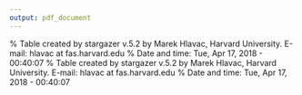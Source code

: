 ```yaml
---
output: pdf_document
---
```



% Table created by stargazer v.5.2 by Marek Hlavac, Harvard University. E-mail: hlavac at fas.harvard.edu
% Date and time: Tue, Apr 17, 2018 - 00:40:07
\begin{table}[!htbp] \centering 
  \caption{Summary Statistics for Deforestation in Survey Year} 
  \label{} 
\begin{tabular}{@{\extracolsep{5pt}}lccccc} 
\\[-1.8ex]\hline 
\hline \\[-1.8ex] 
Statistic & \multicolumn{1}{c}{N} & \multicolumn{1}{c}{Mean} & \multicolumn{1}{c}{St. Dev.} & \multicolumn{1}{c}{Min} & \multicolumn{1}{c}{Max} \\ 
\hline \\[-1.8ex] 
Percent Deforested | Fever  & 2,256 & 0.0031 & 0.006 & 0.00001 & 0.090 \\ \\
Percent Deforested | No Fever  & 9,231 & 0.0036 & 0.006 & 0.00001 & 0.090 \\ 
\hline \\[-1.8ex] 
\end{tabular} 
\end{table}

% Table created by stargazer v.5.2 by Marek Hlavac, Harvard University. E-mail: hlavac at fas.harvard.edu
% Date and time: Tue, Apr 17, 2018 - 00:40:07
\begin{table}[!htbp] \centering 
  \caption{Summary Statistics for Deforestation in Year Prior to Survey} 
  \label{} 
\begin{tabular}{@{\extracolsep{5pt}}lccccc} 
\\[-1.8ex]\hline 
\hline \\[-1.8ex] 
Statistic & \multicolumn{1}{c}{N} & \multicolumn{1}{c}{Mean} & \multicolumn{1}{c}{St. Dev.} & \multicolumn{1}{c}{Min} & \multicolumn{1}{c}{Max} \\ 
\hline \\[-1.8ex] 
Percent Deforested | Fever  & 2,256 & 0.0025 & 0.004 & 0.00001 & 0.042 \\
Percent Deforested | No Fever  & 9,231 & 0.0027 & 0.004 & 0.00001 & 0.042 \\ 
\hline \\[-1.8ex] 
\end{tabular} 
\end{table}


<!-- % Table created by stargazer v.5.2 by Marek Hlavac, Harvard University. E-mail: hlavac at fas.harvard.edu -->
<!-- % Date and time: Tue, Apr 17, 2018 - 00:40:07 -->
<!-- \begin{table}[!htbp] \centering  -->
<!--   \caption{Summary Statistics}  -->
<!--   \label{}  -->
<!-- \begin{tabular}{@{\extracolsep{5pt}}lccccc}  -->
<!-- \\[-1.8ex]\hline  -->
<!-- \hline \\[-1.8ex]  -->
<!-- Statistic & \multicolumn{1}{c}{N} & \multicolumn{1}{c}{Mean} & \multicolumn{1}{c}{St. Dev.} & \multicolumn{1}{c}{Min} & \multicolumn{1}{c}{Max} \\  -->
<!-- \hline \\[-1.8ex]  -->
<!-- Survey Year Deforestation | Fever  & 2,726 & 0.262 & 0.571 & 0.000 & 8.990 \\ -->
<!-- Survey Year Deforestation | No Fever  & 11,301 & 0.296 & 0.600 & 0.000 & 8.990 \\  -->
<!-- \hline \\[-1.8ex]  -->
<!-- \end{tabular}  -->
<!-- \end{table} -->



<!-- % Table created by stargazer v.5.2 by Marek Hlavac, Harvard University. E-mail: hlavac at fas.harvard.edu -->
<!-- % Date and time: Tue, Apr 17, 2018 - 00:40:47 -->
<!-- \begin{table}[!htbp] \centering  -->
<!--   \caption{}  -->
<!--   \label{}  -->
<!-- \begin{tabular}{@{\extracolsep{5pt}}lccccc}  -->
<!-- \\[-1.8ex]\hline  -->
<!-- \hline \\[-1.8ex]  -->
<!-- Statistic & \multicolumn{1}{c}{N} & \multicolumn{1}{c}{Mean} & \multicolumn{1}{c}{St. Dev.} & \multicolumn{1}{c}{Min} & \multicolumn{1}{c}{Max} \\  -->
<!-- \hline \\[-1.8ex]  -->
<!--  & 2,726 & 0.262 & 0.571 & 0.000 & 8.990 \\  -->
<!-- X1.deforestation1YearLag & 2,726 & 0.210 & 0.403 & 0.000 & 4.156 \\  -->
<!-- \hline \\[-1.8ex]  -->
<!-- \end{tabular}  -->
<!-- \end{table}  -->